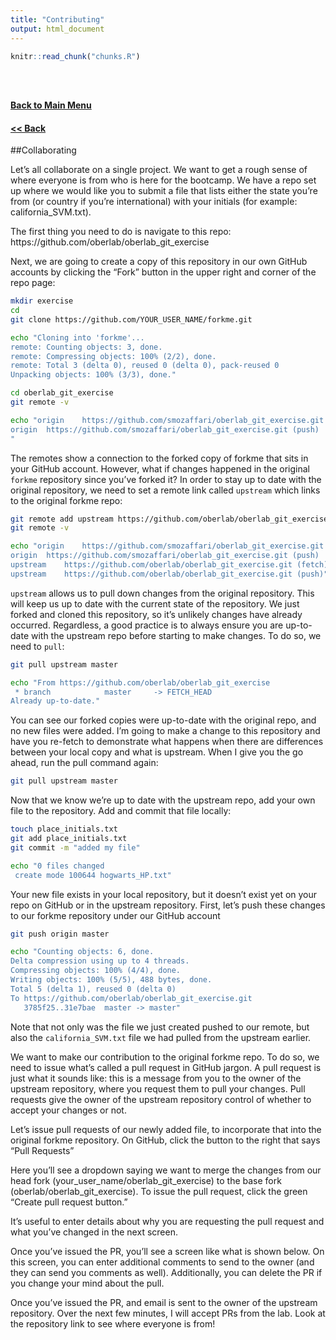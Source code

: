 ```yaml
---
title: "Contributing"
output: html_document
---
```


<!-- The file analysis/chunks.R contains chunks that define default settings
shared across the workflowr files. -->
```r
knitr::read_chunk("chunks.R")
```

<!-- Update knitr chunk options -->
```r
```

<!-- Insert the date the file was last updated -->
```r
```

<!-- Insert the code version (Git commit SHA1) if Git repository exists and R
 package git2r is installed -->
```r
```

<!-- Add your analysis here -->


#### [Back to Main Menu](git_intro.html)   
#### [<< Back](git_7.html) 

##Collaborating 

Let’s all collaborate on a single project. We want to get a rough sense of where everyone is from who is here for the bootcamp. We have a repo set up where we would like you to submit a file that lists either the state you’re from (or country if you’re international) with your initials (for example: california_SVM.txt).

The first thing you need to do is navigate to this repo: https://github.com/oberlab/oberlab_git_exercise

Next, we are going to create a copy of this repository in our own GitHub accounts by clicking the “Fork” button in the upper right and corner of the repo page:

```bash
mkdir exercise
cd 
git clone https://github.com/YOUR_USER_NAME/forkme.git
```

```bash
echo "Cloning into 'forkme'...
remote: Counting objects: 3, done.
remote: Compressing objects: 100% (2/2), done.
remote: Total 3 (delta 0), reused 0 (delta 0), pack-reused 0
Unpacking objects: 100% (3/3), done."
```

```bash
cd oberlab_git_exercise
git remote -v
```

```bash
echo "origin	https://github.com/smozaffari/oberlab_git_exercise.git (fetch)
origin	https://github.com/smozaffari/oberlab_git_exercise.git (push)
"
```

The remotes show a connection to the forked copy of forkme that sits in your GitHub account. However, what if changes happened in the original `forkme` repository since you’ve forked it? In order to stay up to date with the original repository, we need to set a remote link called `upstream` which links to the original forkme repo:

```bash
git remote add upstream https://github.com/oberlab/oberlab_git_exercise.git
git remote -v
```


```bash
echo "origin	https://github.com/smozaffari/oberlab_git_exercise.git (fetch)
origin	https://github.com/smozaffari/oberlab_git_exercise.git (push)
upstream	https://github.com/oberlab/oberlab_git_exercise.git (fetch)
upstream	https://github.com/oberlab/oberlab_git_exercise.git (push)"
```


`upstream` allows us to pull down changes from the original repository. This will keep us up to date with the current state of the repository. We just forked and cloned this repository, so it’s unlikely changes have already occurred. Regardless, a good practice is to always ensure you are up-to-date with the upstream repo before starting to make changes. To do so, we need to `pull`:

```bash
git pull upstream master
```

```bash
echo "From https://github.com/oberlab/oberlab_git_exercise
 * branch            master     -> FETCH_HEAD
Already up-to-date."

```

You can see our forked copies were up-to-date with the original repo, and no new files were added. I’m going to make a change to this repository and have you re-fetch to demonstrate what happens when there are differences between your local copy and what is upstream. When I give you the go ahead, run the pull command again:

```bash
git pull upstream master
```

Now that we know we’re up to date with the upstream repo, add your own file to the repository. Add and commit that file locally:

```bash
touch place_initials.txt
git add place_initials.txt
git commit -m "added my file"
```

```bash
echo "0 files changed
 create mode 100644 hogwarts_HP.txt"
```

Your new file exists in your local repository, but it doesn’t exist yet on your repo on GitHub or in the upstream repository. First, let’s push these changes to our forkme repository under our GitHub account

```bash
git push origin master
```

```bash
echo "Counting objects: 6, done.
Delta compression using up to 4 threads.
Compressing objects: 100% (4/4), done.
Writing objects: 100% (5/5), 488 bytes, done.
Total 5 (delta 1), reused 0 (delta 0)
To https://github.com/oberlab/oberlab_git_exercise.git
   3785f25..31e7bae  master -> master"
```


Note that not only was the file we just created pushed to our remote, but also the `california_SVM.txt` file we had pulled from the upstream earlier.

We want to make our contribution to the original forkme repo. To do so, we need to issue what’s called a pull request in GitHub jargon. A pull request is just what it sounds like: this is a message from you to the owner of the upstream repository, where you request them to pull your changes. Pull requests give the owner of the upstream repository control of whether to accept your changes or not.

Let’s issue pull requests of our newly added file, to incorporate that into the original forkme repository. On GitHub, click the button to the right that says “Pull Requests”


Here you’ll see a dropdown saying we want to merge the changes from our head fork (your_user_name/oberlab_git_exercise) to the base fork (oberlab/oberlab_git_exercise). To issue the pull request, click the green “Create pull request button.”  

It’s useful to enter details about why you are requesting the pull request and what you’ve changed in the next screen.    


Once you’ve issued the PR, you’ll see a screen like what is shown below. On this screen, you can enter additional comments to send to the owner (and they can send you comments as well). Additionally, you can delete the PR if you change your mind about the pull.  

Once you’ve issued the PR, and email is sent to the owner of the upstream repository. Over the next few minutes, I will accept PRs from the lab. Look at the repository link to see where everyone is from!  
